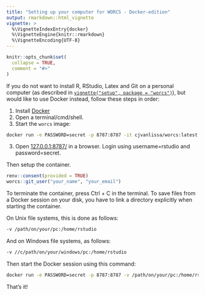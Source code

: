 ```yaml
---
title: "Setting up your computer for WORCS - Docker-edition"
output: rmarkdown::html_vignette
vignette: >
  %\VignetteIndexEntry{docker}
  %\VignetteEngine{knitr::rmarkdown}
  %\VignetteEncoding{UTF-8}
---
```


```r
knitr::opts_chunk$set(
  collapse = TRUE,
  comment = "#>"
)
```

If you do not want to install R, RStudio, Latex and Git on a personal computer (as described in [`vignette("setup", package = "worcs")`](https://cjvanlissa.github.io/worcs/articles/setup.html)), but would like to use Docker instead, follow these steps in order:

1. Install [Docker](https://docs.docker.com/get-docker/)
2. Open a terminal/cmd/shell.
2. Start the `worcs` image:

```bash
docker run -e PASSWORD=secret -p 8787:8787 -it cjvanlissa/worcs:latest
```

3. Open [127.0.0.1:8787/](http://127.0.0.1:8787/) in a browser. Login using username=rstudio and password=secret.

Then setup the container.

```r
renv::consent(provided = TRUE)
worcs::git_user("your_name", "your_email")
```

To terminate the container, press Ctrl + C in the terminal. To save files from a Docker session on your disk, you have to link a directory explicitly when starting the container. 

On Unix file systems, this is done as follows:

```bash
-v /path/on/your/pc:/home/rstudio
```

And on Windows file systems, as follows:

```bash
-v //c/path/on/your/windows/pc:/home/rstudio
```

Then start the Docker session using this command:

```bash
docker run -e PASSWORD=secret -p 8787:8787 -v /path/on/your/pc:/home/rstudio -it cjvanlissa/worcs:latest
```

That's it!
